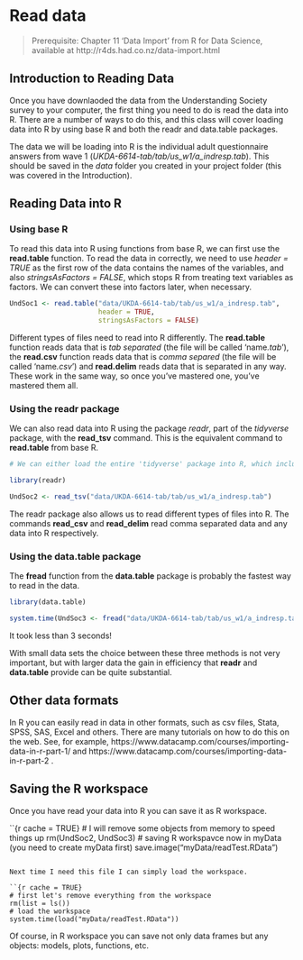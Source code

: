 # Read data {#readdata}

> Prerequisite: Chapter 11 ‘Data Import’ from R for Data Science, available at http://r4ds.had.co.nz/data-import.html

## Introduction to Reading Data

Once you have downlaoded the data from the Understanding Society survey to your computer, the first thing you need to do is read the data into R. There are a number of ways to do this, and this class will cover loading data into R by using base R and both the readr and data.table packages.

The data we will be loading into R is the individual adult questionnaire answers from wave 1 (*UKDA-6614-tab/tab/us_w1/a_indresp.tab*). This should be saved in the *data* folder you created in your project folder (this was covered in the Introduction).

## Reading Data into R

### Using base R

To read this data into R using functions from base R, we can first use the **read.table** function. To read the data in correctly, we need to use *header = TRUE* as the first row of the data contains the names of the variables, and also *stringsAsFactors = FALSE*, which stops R from treating text variables as factors. We can convert these into factors later, when necessary.

```r
UndSoc1 <- read.table("data/UKDA-6614-tab/tab/us_w1/a_indresp.tab",
                      header = TRUE,
                      stringsAsFactors = FALSE)
```

Different types of files need to read into R differently. The **read.table** function reads data that is *tab separated* (the file will be called 'name*.tab*'), the **read.csv** function reads data that is *comma separed* (the file will be called 'name*.csv*') and **read.delim** reads data that is separated in any way. These work in the same way, so once you've mastered one, you've mastered them all.

### Using the readr package

We can also read data into R using the package *readr*, part of the *tidyverse* package, with the **read_tsv** command. This is the equivalent command to **read.table** from base R.

```r
# We can either load the entire 'tidyverse' package into R, which includes the readr package as well as others such as ggplot2, or just the 'readr' package on its own.

library(readr)

UndSoc2 <- read_tsv("data/UKDA-6614-tab/tab/us_w1/a_indresp.tab")
```

The readr package also allows us to read different types of files into R. The commands **read_csv** and **read_delim** read comma separated data and any data into R respectively.

### Using the data.table package

The **fread** function from the **data.table** package is probably the fastest way to read in the data. 

```r
library(data.table)

system.time(UndSoc3 <- fread("data/UKDA-6614-tab/tab/us_w1/a_indresp.tab"))
```

It took less than 3 seconds!
 
With small data sets the choice between these three methods is not very important, but with larger data the gain in efficiency that **readr** and **data.table** provide can be quite substantial.

## Other data formats

In R you can easily read in data in other formats, such as csv files, Stata, SPSS, SAS, Excel and others. There are many tutorials on how to do this on the web. See, for example, https://www.datacamp.com/courses/importing-data-in-r-part-1/ and https://www.datacamp.com/courses/importing-data-in-r-part-2 .

## Saving the R workspace

Once you have read your data into R you can save it as R workspace.

``{r cache = TRUE}
# I will remove some objects from memory to speed things up
rm(UndSoc2, UndSoc3)
# saving R workspavce now in myData (you need to create myData first)
save.image("myData/readTest.RData")
```

Next time I need this file I can simply load the workspace.

``{r cache = TRUE}
# first let's remove everything from the workspace
rm(list = ls())
# load the workspace
system.time(load("myData/readTest.RData"))
```

Of course, in R workspace you can save not only data frames but any objects: models, plots, functions, etc.